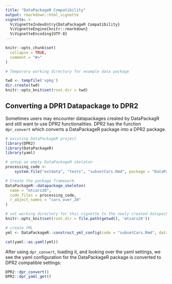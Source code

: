 ```yaml
---
title: "DataPackageR Compatibility"
output: rmarkdown::html_vignette
vignette: >
  %\VignetteIndexEntry{DataPackageR Compatibility}
  %\VignetteEngine{knitr::rmarkdown}
  %\VignetteEncoding{UTF-8}
---
```


```r
knitr::opts_chunk$set(
  collapse = TRUE,
  comment = "#>"
)

# Temporary working directory for example data package

twd <- tempfile('vpkg')
dir.create(twd)
knitr::opts_knit$set(root.dir = twd)
```

## Converting a DPR1 Datapackage to DPR2

Sometimes users may encounter datapackages created by DataPackagR and still want to use DPR2 functionalities. DPR2 has the function `dpr_convert` which converts a DataPackageR package into a DPR2 package.

```r
# existing DataPackageR project
library(DPR2)
library(DataPackageR)
library(yaml)

# setup an empty DataPackageR skeleton
processing_code <-
    system.file("extdata", "tests", "subsetCars.Rmd", package = "DataPackageR")

# Create the package framework.
DataPackageR::datapackage_skeleton(
  name = "mtcars20",
  code_files = processing_code,
  r_object_names = "cars_over_20"
)

# set working directory for this vignette to the newly created datapackage
knitr::opts_knit$set(root.dir = file.path(getwd(), 'mtcars20'))

# create YML
yml <- DataPackageR::construct_yml_config(code = "subsetCars.Rmd", data = "cars_over_20")

cat(yaml::as.yaml(yml))
```

After using `dpr_convert`, loading it, and looking over the yaml settings, we see the yaml configuration for the DataPackageR package is converted to DPR2 compatible settings:

```r
DPR2::dpr_convert()
DPR2::dpr_yaml_get()
```
